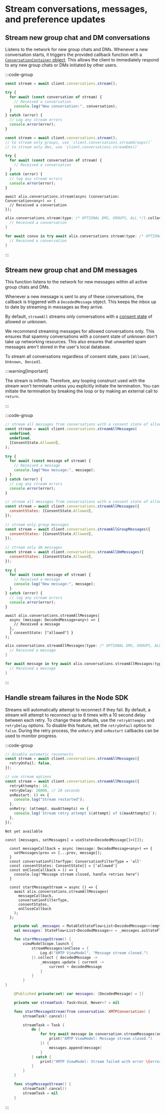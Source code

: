 # Stream conversations, messages, and preference updates

## Stream new group chat and DM conversations

Listens to the network for new group chats and DMs. Whenever a new conversation starts, it triggers the provided callback function with a [`ConversationContainer` object](/inboxes/create-conversations#conversation-helper-methods). This allows the client to immediately respond to any new group chats or DMs initiated by other users.

:::code-group

```js [Browser]
const stream = await client.conversations.stream();

try {
  for await (const conversation of stream) {
    // Received a conversation
    console.log("New conversation:", conversation);
  }
} catch (error) {
  // Log any stream errors
  console.error(error);
}
```

```js [Node]
const stream = await client.conversations.stream();
// to stream only groups, use `client.conversations.streamGroups()`
// to stream only dms, use `client.conversations.streamDms()`

try {
  for await (const conversation of stream) {
    // Received a conversation
  }
} catch (error) {
  // log any stream errors
  console.error(error);
}
```

```tsx [React Native]
await alix.conversations.stream(async (conversation: Conversation<any>) => {
  // Received a conversation
});
```

```kotlin [Kotlin]
alix.conversations.stream(type: /* OPTIONAL DMS, GROUPS, ALL */).collect {
  // Received a conversation
}
```

```swift [Swift]
for await convo in try await alix.conversations.stream(type: /* OPTIONAL .dms, .groups, .all */) {
  // Received a conversation
}
```

:::

## Stream new group chat and DM messages

This function listens to the network for new messages within all active group chats and DMs. 

Whenever a new message is sent to any of these conversations, the callback is triggered with a `DecodedMessage` object. This keeps the inbox up to date by streaming in messages as they arrive.

By default, `streamAll` streams only conversations with a [consent state](/inboxes/user-consent/user-consent#how-user-consent-preferences-are-set) of allowed or unknown.

We recommend streaming messages for allowed conversations only. This ensures that spammy conversations with a consent state of unknown don't take up networking resources. This also ensures that unwanted spam messages aren't stored in the user's local database.

To stream all conversations regardless of consent state, pass `[Allowed, Unknown, Denied]`.

:::warning[Important]

The stream is infinite. Therefore, any looping construct used with the stream won't terminate unless you explicitly initiate the termination. You can initiate the termination by breaking the loop or by making an external call to `return`.

:::

:::code-group

```js [Browser]
// stream all messages from conversations with a consent state of allowed
const stream = await client.conversations.streamAllMessages(
  undefined,
  undefined,
  [ConsentState.Allowed],
);
 
try {
  for await (const message of stream) {
    // Received a message
    console.log("New message:", message);
  }
} catch (error) {
  // Log any stream errors
  console.error(error);
}
```

```js [Node]
// stream all messages from conversations with a consent state of allowed
const stream = await client.conversations.streamAllMessages({
  consentStates: [ConsentState.Allowed],
});
 
// stream only group messages
const stream = await client.conversations.streamAllGroupMessages({
  consentStates: [ConsentState.Allowed],
});
 
// stream only dm messages
const stream = await client.conversations.streamAllDmMessages({
  consentStates: [ConsentState.Allowed],
});
 
try {
  for await (const message of stream) {
    // Received a message
    console.log("New message:", message);
  }
} catch (error) {
  // log any stream errors
  console.error(error);
}
```

```tsx [React Native]
await alix.conversations.streamAllMessages(
  async (message: DecodedMessage<any>) => {
    // Received a message
  },
  { consentState: ["allowed"] }
);
```

```kotlin [Kotlin]
alix.conversations.streamAllMessages(type: /* OPTIONAL DMS, GROUPS, ALL */, consentState: listOf(ConsentState.ALLOWED)).collect {
  // Received a message
}
```

```swift [Swift]
for await message in try await alix.conversations.streamAllMessages(type: /* OPTIONAL .dms, .groups, .all */, consentState: [.allowed]) {
  // Received a message
}
```

:::

## Handle stream failures in the Node SDK

Streams will automatically attempt to reconnect if they fail. By default, a stream will attempt to reconnect up to 6 times with a 10 second delay between each retry. To change these defaults, use the `retryAttempts` and `retryDelay` options. To disable this feature, set the `retryOnFail` option to `false`. During the retry process, the `onRetry` and `onRestart` callbacks can be used to monitor progress.

:::code-group

```ts [Node]
// disable automatic reconnects
const stream = await client.conversations.streamAllMessages({
  retryOnFail: false,
});

// use stream options
const stream = await client.conversations.streamAllMessages({
  retryAttempts: 10,
  retryDelay: 20000, // 20 seconds
  onRestart: () => {
    console.log("Stream restarted");
  },
  onRetry: (attempt, maxAttempts) => {
    console.log(`Stream retry attempt ${attempt} of ${maxAttempts}`);
  },
});
```

```tsx [Browser]
Not yet available
```

```tsx [React Native]
const [messages, setMessages] = useState<DecodedMessage[]>([]); 
 
  const messageCallback = async (message: DecodedMessage<any>) => { 
    setMessages(prev => [...prev, message]); 
  }
  const conversationFilterType: ConversationFilterType = 'all'
  const consentStates: ConsentState[] = ['allowed']
  const onCloseCallback = () => {
    console.log("Message stream closed, handle retries here")
  }

  const startMessageStream = async () => { 
    await alix.conversations.streamAllMessages( 
      messageCallback, 
      conversationFilterType, 
      consentStates, 
      onCloseCallback 
    ); 
  };
``` 

```kotlin [Kotlin]
    private val _messages = MutableStateFlow<List<DecodedMessage>>(emptyList())
    val messages: StateFlow<List<DecodedMessage>> = _messages.asStateFlow()

    fun startMessageStream() {
        viewModelScope.launch {
            streamMessages(onClose = {
                Log.d("XMTP ViewModel", "Message stream closed.")
            }).collect { decodedMessage ->
                _messages.update { current ->
                    current + decodedMessage
                }
            }
        }
}
```

```swift [Swift]
    @Published private(set) var messages: [DecodedMessage] = []

    private var streamTask: Task<Void, Never>? = nil

    func startMessageStream(from conversation: XMTPConversation) {
        streamTask?.cancel()

        streamTask = Task {
            do {
                for try await message in conversation.streamMessages(onClose: {
                    print("XMTP ViewModel: Message stream closed.")
                }) {
                    messages.append(message)
                }
            } catch {
                print("XMTP ViewModel: Stream failed with error \(error)")
            }
        }
    }

    func stopMessageStream() {
        streamTask?.cancel()
        streamTask = nil
    }
```

:::
